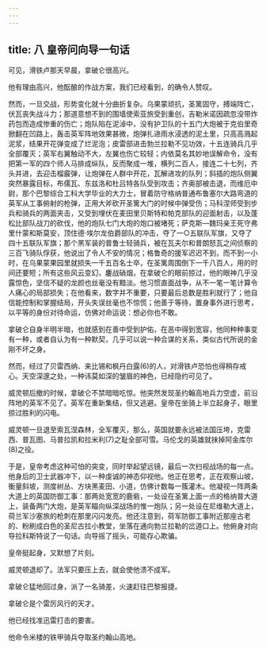 ```yaml
---
---
---
```

title: 八 皇帝问向导一句话
---





可见，滑铁卢那天早晨，拿破仑很高兴。

他有理由高兴，他酝酿的作战方案，我们已经看到，的确令人赞叹。

然而，一旦交战，形势变化就十分曲折复杂。乌果蒙顽抗，圣篱固守，搏端阵亡，伏瓦丧失战斗力；那道意想不到的围墙使索亚旅受到重创，吉勒米诺因疏忽没带炸药包而造成惨重的伤亡；炮队陷在泥淖中，没有护卫队的十五门大炮被于克伯里奇掀翻在凹路上，轰击英军阵地效果甚微，炮弹扎进雨水浸透的泥土里，只高高溅起泥浆，结果开花弹变成了烂泥泡；皮雷部进击勃兰拉勒不见功效，十五连骑兵几乎全部覆灭；英军右翼触动不大，左翼也伤亡较轻；内依莫名其妙地误解命令，没有把第一军的四个师人马排成纵队，反而聚成一堆，横列二百人，接连二十七列，齐头并进，去迎击榴霰弹，让炮弹在人群中开花，瓦解进攻的队列；斜插的炮队侧翼突然暴露目标，布儒瓦、东兹洛和杜吕特各队受到攻击；齐奥部被击退，而维厄中尉，那个巴黎综合工科大学毕业的大力士，冒着防守格纳普通布鲁塞尔大路弯道的英军从工事俯射的枪弹，正用大斧砍开圣篱大门的时候中弹受伤；马科涅师受到步兵和骑兵的两面夹击，又受到埋伏在麦田里贝斯特和帕克部队的迎面射击，以及蓬松比部队战刀的砍伐，他的炮队七门大炮的炮口被堵死；萨克斯—魏玛亲王死守弗里什蒙和斯莫安，顶住德·埃尔龙伯爵部队的冲击，夺了一○五联队军旗，又夺了四十五联队军旗；那个黑军装的普鲁士轻骑兵，被在瓦夫尔和普朗怒瓦之间侦察的三百飞骑队俘获，他说出了令人不安的情况；格鲁奇的援军迟迟不到，而不到一小时，在乌果蒙果园里就损失一千五百名士卒，在圣篱周围倒下一千八百人，用的时间还要短；所有这些风云变幻，鏖战硝烟，在拿破仑的眼前掠过，他的眼神几乎没露惊色，坚信不疑的龙颜也丝毫没有黯淡。他习惯直面战争，从不一笔一笔计算令人痛心的局部损失；在他看来，数字并不重要，只要最后总数是胜利就行了；他自信能控制和掌握结局，开头失误丝毫也不惊慌；他善于等待，置身事外进行思考，以平等的身份对待命运，仿佛对命运说：想必你也不敢。

拿破仑自身半明半暗，也就感到在善中受到护佑，在恶中得到宽容，他同种种事变有一种，或者自认为有一种默契，几乎可以说一种合谋的关系，类似古代所说的金刚不坏之身。

然而，经过了贝雷西纳、来比锡和枫丹白露(6)的人，对滑铁卢恐怕也得稍存戒心。天空深邃之处，一种讳莫如深的皱眉的神色，已经隐约可见了。

威灵顿后撤的时候，拿破仑不禁暗暗吃惊。他突然发现圣约翰高地兵力空虚，前沿阵地的英军不见了。英军在重新集结，但又逃避。皇帝在坐骑上半立起身子，眼里掠过胜利的闪电。

威灵顿一旦退至索瓦涅森林，全军覆灭，那么，英国就要永远被法国压垮，克雷西、普瓦图、马普拉凯和拉米利(7)之耻全部可雪。马伦戈的英雄就抹掉阿金库尔(8)之役。

于是，皇帝考虑这种可怕的突变，同时举起望远镜，最后一次扫视战场的每一点。他身后的卫士武器冲下，以一种虔诚的神态仰视他。他正在思考，正在观察山坡，衡量斜坡，测度树丛、方块黑麦田、小道，仿佛计数每一簇灌木。他凝视一阵两条大道上的英国防御工事：那两处宽宽的鹿砦，一处设在圣篱上面一点的格纳普大道上，装备两门大炮，是英军瞄向纵深战场的惟一炮队；另一处设在尼维勒大道上，荷兰军沙塞旅的枪刺在那里闪闪发亮。他还注意到，荷军防御工事附近那座古老的、粉刷成白色的圣尼古拉小教堂，坐落在通向勃兰拉勒的岔道口上。他俯身对向导拉科斯特说了一句话。向导摇了摇头，可能存心欺骗。

皇帝挺起身，又默想了片刻。

威灵顿退却了。法军只要压上去，就会使他溃不成军。

拿破仑猛地回过身，派了一名骑差，火速赶往巴黎报捷。

拿破仑是个雷厉风行的天才。

他已经找准迅雷打击的要害。

他命令米楼的铁甲骑兵夺取圣约翰山高地。
